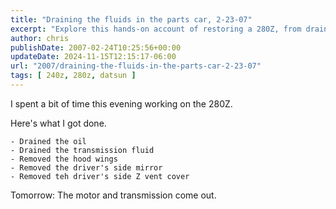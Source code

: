 ```yaml
---
title: "Draining the fluids in the parts car, 2-23-07"
excerpt: "Explore this hands-on account of restoring a 280Z, from draining fluids to removing parts, preparing for motor removal."
author: chris
publishDate: 2007-02-24T10:25:56+00:00
updateDate: 2024-11-15T12:15:17-06:00
url: "2007/draining-the-fluids-in-the-parts-car-2-23-07"
tags: [ 240z, 280z, datsun ]
---
```



<YouTubeEmbed videoId="xMh0b4KT2uo" title="Draining the fluids in the parts car, 2-23-07" publishDate="2007-02-24T10:25:56+00:00" description="I spent a bit of time this evening working on the 280Z draining fluids. " />

I spent a bit of time this evening working on the 280Z. 

Here's what I got done.

    - Drained the oil
    - Drained the transmission fluid
    - Removed the hood wings
    - Removed the driver's side mirror
    - Removed teh driver's side Z vent cover
                 
Tomorrow: The motor and transmission come out.
